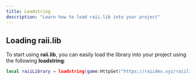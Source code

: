 ```yaml
---
title: Loadstring
description: "Learn how to load raii.lib into your project"
---
```


## Loading raii.lib

To start using **raii.lib**, you can easily load the library into your project using the following **loadstring**:

```lua
local raiiLibrary = loadstring(game:HttpGet("https://raiidev.xyz/raiilib/raiilib.lua"))()
```
